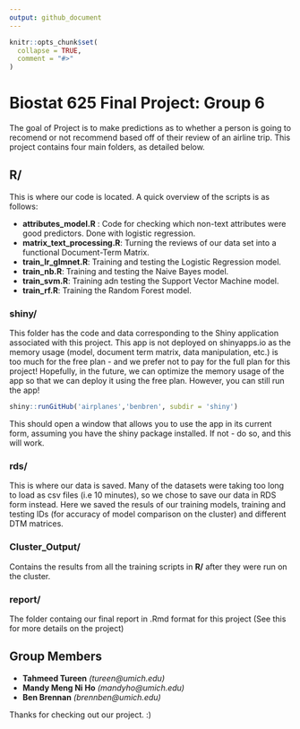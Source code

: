 ```yaml
---
output: github_document
---
```


<!-- README.md is generated from README.Rmd. Please edit that file -->

```r
knitr::opts_chunk$set(
  collapse = TRUE,
  comment = "#>"
)
```

# Biostat 625 Final Project: Group 6

<!-- badges: start -->
<!-- badges: end -->

The goal of Project is to make predictions as to whether a person is going to recomend or not recommend based off of their review of an airline trip. This project contains four main folders, as detailed below. 

## R/ 

This is where our code is located. A quick overview of the scripts is as follows: 

* **attributes_model.R** : Code for checking which non-text attributes were good predictors. Done with logistic regression. 
* **matrix_text_processing.R**: Turning the reviews of our data set into a functional Document-Term Matrix. 
* **train_lr_glmnet.R**: Training and testing the Logistic Regression model. 
* **train_nb.R**: Training and testing the Naive Bayes model. 
* **train_svm.R**: Training adn testing the Support Vector Machine model. 
* **train_rf.R**: Training the Random Forest model. 

### shiny/ 

This folder has the code and data corresponding to the Shiny application associated with this project. This app is not deployed on shinyapps.io as the memory usage (model, document term matrix, data manipulation, etc.) is too much for the free plan - and we prefer not to pay for the full plan for this project! Hopefully, in the future, we can optimize the memory usage of the app so that we can deploy it using the free plan. However, you can still run the app! 

```r
shiny::runGitHub('airplanes','benbren', subdir = 'shiny')
```

This should open a window that allows you to use the app in its current form, assuming you have the shiny package installed. If not - do so, and this will work.  

### rds/

This is where our data is saved. Many of the datasets were taking too long to load as csv files (i.e 10 minutes), so we chose to save our data in RDS form instead. Here we saved the resuls of our training models, training and testing IDs (for accuracy of model comparison on the cluster) and different DTM matrices. 


### Cluster_Output/ 

Contains the results from all the training scripts in **R/** after they were run on the cluster. 

### report/ 

The folder containg our final report in .Rmd format for this project (See this for more details on the project)

## Group Members 
* **Tahmeed Tureen** *(tureen@umich.edu)*
* **Mandy Meng Ni Ho** *(mandyho@umich.edu)*
* **Ben Brennan** *(brennben@umich.edu)*

Thanks for checking out our project. :) 


